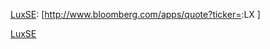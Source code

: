 [[盧森堡證券交易所|LuxSE]]:&nbsp;[http://www.bloomberg.com/apps/quote?ticker={{{1}}}:LX {{{1}}}]<includeonly>{{main other|[[Category:盧森堡證券交易所上市公司]]}}</includeonly><noinclude>[[Category:股票代码模板|LuxSE]]
</noinclude>